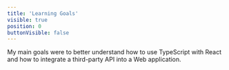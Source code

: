 ```yaml
---
title: 'Learning Goals'
visible: true
position: 0
buttonVisible: false
---
```


My main goals were to better understand how to use TypeScript with React and how to integrate a third-party API into a Web application.
